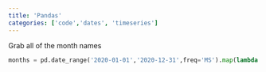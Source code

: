 ```yaml
---
title: 'Pandas'
categories: ['code','dates', 'timeseries']
---
```






Grab all of the month names

```python
months = pd.date_range('2020-01-01','2020-12-31',freq='MS').map(lambda x: x.month_name())
```